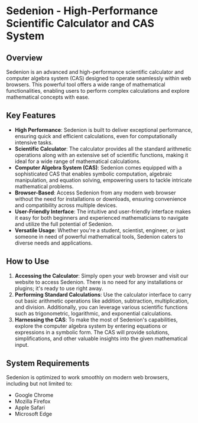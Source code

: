 # Sedenion - High-Performance Scientific Calculator and CAS System

## Overview
Sedenion is an advanced and high-performance scientific calculator and computer algebra system (CAS) designed to operate seamlessly within web browsers. This powerful tool offers a wide range of mathematical functionalities, enabling users to perform complex calculations and explore mathematical concepts with ease.

## Key Features
- **High Performance**: Sedenion is built to deliver exceptional performance, ensuring quick and efficient calculations, even for computationally intensive tasks.
- **Scientific Calculator**: The calculator provides all the standard arithmetic operations along with an extensive set of scientific functions, making it ideal for a wide range of mathematical calculations.
- **Computer Algebra System (CAS)**: Sedenion comes equipped with a sophisticated CAS that enables symbolic computation, algebraic manipulation, and equation solving, empowering users to tackle intricate mathematical problems.
- **Browser-Based**: Access Sedenion from any modern web browser without the need for installations or downloads, ensuring convenience and compatibility across multiple devices.
- **User-Friendly Interface**: The intuitive and user-friendly interface makes it easy for both beginners and experienced mathematicians to navigate and utilize the full potential of Sedenion.
- **Versatile Usage**: Whether you're a student, scientist, engineer, or just someone in need of powerful mathematical tools, Sedenion caters to diverse needs and applications.

## How to Use
1. **Accessing the Calculator**: Simply open your web browser and visit our website to access Sedenion. There is no need for any installations or plugins; it's ready to use right away.
2. **Performing Standard Calculations**: Use the calculator interface to carry out basic arithmetic operations like addition, subtraction, multiplication, and division. Additionally, you can leverage various scientific functions such as trigonometric, logarithmic, and exponential calculations.
3. **Harnessing the CAS**: To make the most of Sedenion's capabilities, explore the computer algebra system by entering equations or expressions in a symbolic form. The CAS will provide solutions, simplifications, and other valuable insights into the given mathematical input.

## System Requirements
Sedenion is optimized to work smoothly on modern web browsers, including but not limited to:
- Google Chrome
- Mozilla Firefox
- Apple Safari
- Microsoft Edge